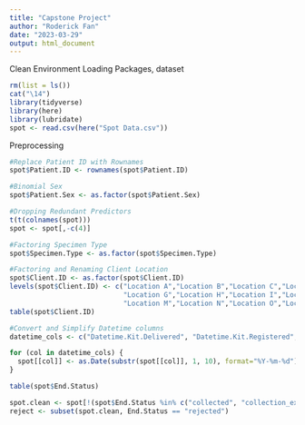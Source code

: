 ```yaml
---
title: "Capstone Project"
author: "Roderick Fan"
date: "2023-03-29"
output: html_document
---
```


Clean Environment
Loading Packages, dataset
```r
rm(list = ls())
cat("\14")
library(tidyverse)
library(here)
library(lubridate)
spot <- read.csv(here("Spot Data.csv"))
```
Preprocessing
```r
#Replace Patient ID with Rownames
spot$Patient.ID <- rownames(spot$Patient.ID)

#Binomial Sex
spot$Patient.Sex <- as.factor(spot$Patient.Sex)

#Dropping Redundant Predictors
t(t(colnames(spot)))
spot <- spot[,-c(4)]

#Factoring Specimen Type
spot$Specimen.Type <- as.factor(spot$Specimen.Type)

#Factoring and Renaming Client Location
spot$Client.ID <- as.factor(spot$Client.ID)
levels(spot$Client.ID) <- c("Location A","Location B","Location C","Location D","Location E","Location F",
                            "Location G","Location H","Location I","Location J","Location K","Location L",
                            "Location M","Location N","Location O","Location P","Location Q","Location R")
table(spot$Client.ID)

#Convert and Simplify Datetime columns
datetime_cols <- c("Datetime.Kit.Delivered", "Datetime.Kit.Registered", "Datetime.Sample.Sent.In", "Datetime.Sample.Received", "Datetime.of.End.Status")

for (col in datetime_cols) {
  spot[[col]] <- as.Date(substr(spot[[col]], 1, 10), format="%Y-%m-%d")
}

table(spot$End.Status)
```
```r
spot.clean <- spot[!(spot$End.Status %in% c("collected", "collection_exception","delivered","delivery_exception","partially_resulted","received")),]
reject <- subset(spot.clean, End.Status == "rejected")
```




